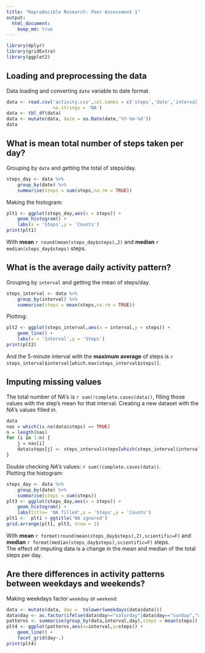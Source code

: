 ```yaml
---
title: "Reproducible Research: Peer Assessment 1"
output: 
  html_document:
    keep_md: true
---
```


```r
library(dplyr)
library(gridExtra)
library(ggplot2)
```

## Loading and preprocessing the data
Data loading and converting `date` variable to date format.
```r
data <- read.csv('activity.csv',col.names = c('steps','date','interval'),
                 na.strings = 'NA')
data <- tbl_df(data)
data <- mutate(data, date = as.Date(date,'%Y-%m-%d'))
data
```

## What is mean total number of steps taken per day?
Grouping by `date` and getting the total of steps/day.
```r
steps_day <- data %>% 
    group_by(date) %>% 
    summarise(steps = sum(steps,na.rm = TRUE))
```
Making the histogram:
```r
plt1 <- ggplot(steps_day,aes(x = steps)) + 
    geom_histogram() +
    labs(x = 'Steps',y = 'Counts')
print(plt1)
```

With **mean** `r round(mean(steps_day$steps),2)` and **median** 
`r median(steps_day$steps)` steps.

## What is the average daily activity pattern?
Grouping by `interval` and getting the mean of steps/day.
```r
steps_interval <- data %>% 
    group_by(interval) %>% 
    summarise(steps = mean(steps,na.rm = TRUE))
```
Plotting:
```r
plt2 <- ggplot(steps_interval,aes(x = interval,y = steps)) + 
    geom_line() +
    labs(x = 'Interval',y = 'Steps')
print(plt2)
```

And the 5-minute interval with the **maximum average** of steps is 
`r steps_interval$interval[which.max(steps_interval$steps)]`.

## Imputing missing values
The total number of *NA*'s is `r sum(!complete.cases(data))`, filling those 
values with the step's mean for that interval. Creating a new dataset with the *NA*'s
values filled in.
```r
data
nas = which(is.na(data$steps) == TRUE)
n = length(nas)
for (i in 1:n) {
    j = nas[i]
    data$steps[j] <- steps_interval$steps[which(steps_interval$interval == data$interval[j])]
}
```
Double checking *NA*'s values: `r sum(!complete.cases(data))`.  
Plotting the histogram:
```r
steps_day <- data %>% 
    group_by(date) %>% 
    summarise(steps = sum(steps))
plt3 <- ggplot(steps_day,aes(x = steps)) + 
    geom_histogram() +
    labs(title= 'NA filled',x = 'Steps',y = 'Counts')
plt1 <-  plt1 + ggtitle('NA ignored')
grid.arrange(plt1, plt3, nrow = 1)
```

With **mean** `r format(round(mean(steps_day$steps),2),scientific=F)` and **median** 
`r format(median(steps_day$steps),scientific=F)` steps.  
The effect of imputing data is a change in the mean and median of the total steps per day.  

## Are there differences in activity patterns between weekdays and weekends?
Making weekdays factor `weekday` or `weekend`:
```r
data <- mutate(data, day =  tolower(weekdays(data$date)))
data$day <- as.factor(ifelse(data$day=="saturday"|data$day=="sunday","weekend","weekday"))
patterns <- summarise(group_by(data,interval,day),steps = mean(steps))
plt4 <- ggplot(patterns,aes(x=interval,y=steps)) +
    geom_line() +
    facet_grid(day~.)
print(plt4)
```
